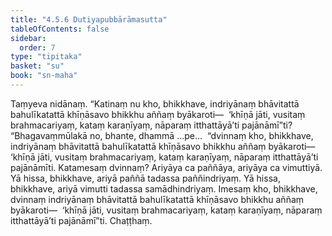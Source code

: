 ```yaml
---
title: "4.5.6 Dutiyapubbārāmasutta"
tableOfContents: false
sidebar:
  order: 7
type: "tipitaka"
basket: "su"
book: "sn-maha"
---
```



<DynamicBreadcrumb />

<Division number="516" book="sn-maha">

<Paragraph number="1165" book="sn-maha">
Taṃyeva nidānaṃ. “Katinaṃ nu kho, bhikkhave, indriyānaṃ bhāvitattā bahulīkatattā khīṇāsavo bhikkhu aññaṃ byākaroti—  ‘khīṇā jāti, vusitaṃ brahmacariyaṃ, kataṃ karaṇīyaṃ, nāparaṃ itthattāyā’ti pajānāmī”ti?
</Paragraph>

<Paragraph number="1166" book="sn-maha">
“Bhagavaṃmūlakā no, bhante, dhammā …pe…  “dvinnaṃ kho, bhikkhave, indriyānaṃ bhāvitattā bahulīkatattā khīṇāsavo bhikkhu aññaṃ byākaroti—  ‘khīṇā jāti, vusitaṃ brahmacariyaṃ, kataṃ karaṇīyaṃ, nāparaṃ itthattāyā’ti pajānāmīti. Katamesaṃ dvinnaṃ? Ariyāya ca paññāya, ariyāya ca vimuttiyā. Yā hissa, bhikkhave, ariyā paññā tadassa paññindriyaṃ. Yā hissa, bhikkhave, ariyā vimutti tadassa samādhindriyaṃ. Imesaṃ kho, bhikkhave, dvinnaṃ indriyānaṃ bhāvitattā bahulīkatattā khīṇāsavo bhikkhu aññaṃ byākaroti—  ‘khīṇā jāti, vusitaṃ brahmacariyaṃ, kataṃ karaṇīyaṃ, nāparaṃ itthattāyā’ti pajānāmī”ti.

</Paragraph>
</Division>

<Paragraph number="1167" type="center" book="sn-maha">
Chaṭṭhaṃ.
</Paragraph>